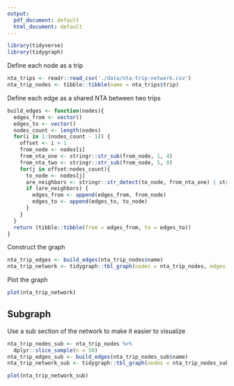 ```yaml
---
output:
  pdf_document: default
  html_document: default
---
```

```r
library(tidyverse)
library(tidygraph)
```

Define each node as a trip 
```r
nta_trips <- readr::read_csv('./data/nta-trip-network.csv')
nta_trip_nodes <- tibble::tibble(name = nta_trips$trip)
```

Define each edge as a shared NTA between two trips
```r
build_edges <- function(nodes){
  edges_from <- vector()
  edges_to <- vector()
  nodes_count <- length(nodes)
  for(i in 1:(nodes_count - 1)) {
    offset <- i + 1
    from_node <- nodes[i]
    from_nta_one <- stringr::str_sub(from_node, 1, 4)
    from_nta_two <- stringr::str_sub(from_node, 5, 8)
    for(j in offset:nodes_count){
      to_node <- nodes[j]
      are_neighbors <- stringr::str_detect(to_node, from_nta_one) | stringr::str_detect(to_node, from_nta_two)
      if (are_neighbors) {
        edges_from <- append(edges_from, from_node)
        edges_to <- append(edges_to, to_node)
      }
    }
  }
  return (tibble::tibble(from = edges_from, to = edges_to))
}

```

Construct the graph
```r
nta_trip_edges <- build_edges(nta_trip_nodes$name) 
nta_trip_network <- tidygraph::tbl_graph(nodes = nta_trip_nodes, edges = nta_trip_edges)
```

Plot the graph
```r
plot(nta_trip_network)
```

## Subgraph
Use a sub section of the network to make it easier to visualize
```r
nta_trip_nodes_sub <- nta_trip_nodes %>%
  dplyr::slice_sample(n = 50)
nta_trip_edges_sub <- build_edges(nta_trip_nodes_sub$name)
nta_trip_network_sub <- tidygraph::tbl_graph(nodes = nta_trip_nodes_sub, edges = nta_trip_edges_sub)

plot(nta_trip_network_sub)
```